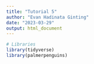 ```yaml
---
title: "Tutorial 5"
author: "Evan Hadinata Ginting"
date: "2023-03-29"
output: html_document
---
```


```r
# Libraries
library(tidyverse)
library(palmerpenguins)
```

